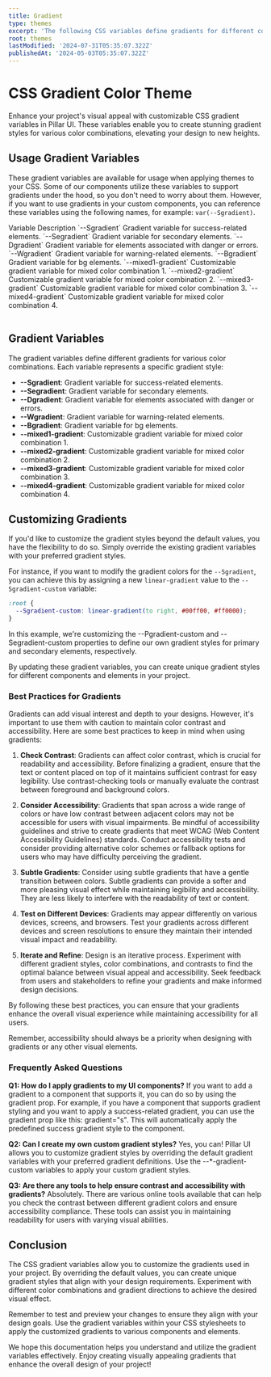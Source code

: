 ```yaml
---
title: Gradient
type: themes
excerpt: 'The following CSS variables define gradients for different color combinations. These variables allow you to customize the gradients used in your project. If you prefer different gradient styles, you can override these values according to your needs.'
root: themes
lastModified: '2024-07-31T05:35:07.322Z'
publishedAt: '2024-05-03T05:35:07.322Z'
---
```


# CSS Gradient Color Theme

Enhance your project's visual appeal with customizable CSS gradient variables in Pillar UI. These variables enable you to create stunning gradient styles for various color combinations, elevating your design to new heights.

## Usage Gradient Variables

These gradient variables are available for usage when applying themes to your CSS. Some of our components utilize these variables to support gradients under the hood, so you don't need to worry about them. However, if you want to use gradients in your custom components, you can reference these variables using the following names, for example: `var(--Sgradient)`.

<Table>
  <TableRow type="head">
    <TableColumn as="th">Variable</TableColumn>
    <TableColumn as="th">Description</TableColumn>
  </TableRow>
  <TableRow>
    <TableColumn>`--Sgradient`</TableColumn>
    <TableColumn>Gradient variable for success-related elements.</TableColumn>
  </TableRow>
  <TableRow>
    <TableColumn>`--Segradient`</TableColumn>
    <TableColumn>Gradient variable for secondary elements.</TableColumn>
  </TableRow>
  <TableRow>
    <TableColumn>`--Dgradient`</TableColumn>
    <TableColumn>Gradient variable for elements associated with danger or errors.</TableColumn>
  </TableRow>
  <TableRow>
    <TableColumn>`--Wgradient`</TableColumn>
    <TableColumn>Gradient variable for warning-related elements.</TableColumn>
  </TableRow>
  <TableRow>
    <TableColumn>`--Bgradient`</TableColumn>
    <TableColumn>Gradient variable for bg elements.</TableColumn>
  </TableRow>
  <TableRow>
    <TableColumn>`--mixed1-gradient`</TableColumn>
    <TableColumn>Customizable gradient variable for mixed color combination 1.</TableColumn>
  </TableRow>
  <TableRow>
    <TableColumn>`--mixed2-gradient`</TableColumn>
    <TableColumn>Customizable gradient variable for mixed color combination 2.</TableColumn>
  </TableRow>
  <TableRow>
    <TableColumn>`--mixed3-gradient`</TableColumn>
    <TableColumn>Customizable gradient variable for mixed color combination 3.</TableColumn>
  </TableRow>
  <TableRow>
    <TableColumn>`--mixed4-gradient`</TableColumn>
    <TableColumn>Customizable gradient variable for mixed color combination 4.</TableColumn>
  </TableRow>
</Table>

## Gradient Variables

The gradient variables define different gradients for various color combinations. Each variable represents a specific gradient style:

- **--Sgradient**: Gradient variable for success-related elements.
- **--Segradient**: Gradient variable for secondary elements.
- **--Dgradient**: Gradient variable for elements associated with danger or errors.
- **--Wgradient**: Gradient variable for warning-related elements.
- **--Bgradient**: Gradient variable for bg elements.
- **--mixed1-gradient**: Customizable gradient variable for mixed color combination 1.
- **--mixed2-gradient**: Customizable gradient variable for mixed color combination 2.
- **--mixed3-gradient**: Customizable gradient variable for mixed color combination 3.
- **--mixed4-gradient**: Customizable gradient variable for mixed color combination 4.

## Customizing Gradients

If you'd like to customize the gradient styles beyond the default values, you have the flexibility to do so. Simply override the existing gradient variables with your preferred gradient styles.

For instance, if you want to modify the gradient colors for the `--Sgradient`, you can achieve this by assigning a new `linear-gradient` value to the `--Sgradient-custom` variable:

```css showLineNumbers title="themes.css"
:root {
  --Sgradient-custom: linear-gradient(to right, #00ff00, #ff0000);
}
```

In this example, we're customizing the --Pgradient-custom and --Segradient-custom properties to define our own gradient styles for primary and secondary elements, respectively.

By updating these gradient variables, you can create unique gradient styles for different components and elements in your project.

### Best Practices for Gradients

Gradients can add visual interest and depth to your designs. However, it's important to use them with caution to maintain color contrast and accessibility. Here are some best practices to keep in mind when using gradients:

1. **Check Contrast**: Gradients can affect color contrast, which is crucial for readability and accessibility. Before finalizing a gradient, ensure that the text or content placed on top of it maintains sufficient contrast for easy legibility. Use contrast-checking tools or manually evaluate the contrast between foreground and background colors.

2. **Consider Accessibility**: Gradients that span across a wide range of colors or have low contrast between adjacent colors may not be accessible for users with visual impairments. Be mindful of accessibility guidelines and strive to create gradients that meet WCAG (Web Content Accessibility Guidelines) standards. Conduct accessibility tests and consider providing alternative color schemes or fallback options for users who may have difficulty perceiving the gradient.

3. **Subtle Gradients**: Consider using subtle gradients that have a gentle transition between colors. Subtle gradients can provide a softer and more pleasing visual effect while maintaining legibility and accessibility. They are less likely to interfere with the readability of text or content.

4. **Test on Different Devices**: Gradients may appear differently on various devices, screens, and browsers. Test your gradients across different devices and screen resolutions to ensure they maintain their intended visual impact and readability.

5. **Iterate and Refine**: Design is an iterative process. Experiment with different gradient styles, color combinations, and contrasts to find the optimal balance between visual appeal and accessibility. Seek feedback from users and stakeholders to refine your gradients and make informed design decisions.

By following these best practices, you can ensure that your gradients enhance the overall visual experience while maintaining accessibility for all users.

Remember, accessibility should always be a priority when designing with gradients or any other visual elements.

### Frequently Asked Questions

**Q1: How do I apply gradients to my UI components?**
If you want to add a gradient to a component that supports it, you can do so by using the gradient prop. For example, if you have a component that supports gradient styling and you want to apply a success-related gradient, you can use the gradient prop like this: gradient="s". This will automatically apply the predefined success gradient style to the component.

**Q2: Can I create my own custom gradient styles?**
Yes, you can! Pillar UI allows you to customize gradient styles by overriding the default gradient variables with your preferred gradient definitions. Use the --\*-gradient-custom variables to apply your custom gradient styles.

**Q3: Are there any tools to help ensure contrast and accessibility with gradients?**
Absolutely. There are various online tools available that can help you check the contrast between different gradient colors and ensure accessibility compliance. These tools can assist you in maintaining readability for users with varying visual abilities.

## Conclusion

The CSS gradient variables allow you to customize the gradients used in your project. By overriding the default values, you can create unique gradient styles that align with your design requirements. Experiment with different color combinations and gradient directions to achieve the desired visual effect.

Remember to test and preview your changes to ensure they align with your design goals. Use the gradient variables within your CSS stylesheets to apply the customized gradients to various components and elements.

We hope this documentation helps you understand and utilize the gradient variables effectively. Enjoy creating visually appealing gradients that enhance the overall design of your project!
